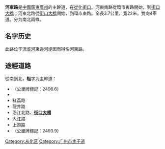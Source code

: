 {{unreferenced|time=2017-02-18T09:04:22+00:00}}
{{Infobox China Road|路牌类型=Guangzhou|中文道路名称=河　东　路|道路名称拼音=HEDONG ROAD|图片=HoDungNaamLou.jpg|图片说明=河東南路路牌|道路属性=一般馬路|道路总长度=3.7|行车线数量=雙向4[[車道|車道]]|所在地区=[[廣州市|廣州市]][[從化區|從化區]]|起点={{tsl|yue|環市路 (廣州從化)|環市路 (廣州從化)|環市東路}}（標記：2496.6）|终点={{tsl|yue|環市路 (廣州從化)|環市路 (廣州從化)|環市東路}}（標記：2493.9）|路段主要建筑=[[從化汽車客運站|從化汽車客運站]]<br> 御景綠洲<br> 紫薇苑<br> [[河東海洋冷凍品海鮮交易區|河東海洋冷凍品海鮮交易區]]<br> [[從化區技工學校|從化區技工學校]]<br> 河東廣場<br> 從化區林業和園林局<br> 從化區畜牧獸醫局<br> 聯星村東合隊}}'''河東路'''是[[中华人民共和国|中國]][[广东省|廣東]][[广州市|廣州]]的主幹道，在[[从化区|從化]][[街口街道|街口]]。河東南路從環市東路開始，到[[街口大橋|街口大橋]]；河東北路從[[街口大橋|街口大橋]]開始，到環市東路。全長3.7公里，寬22米，雙向4車道。分为南北兩條。

== 名字历史 ==
此路位于[[流溪河|流溪河]]東邊河堤因而得名河東路。



== 途經道路 ==
從南到北，'''粗'''字为主幹道：
* '''{{中国国道名|105|[[環市路_(廣州從化)|環市東路]]}}'''（公里牌標記：2496.6）
* {{中国省道名|256|[[七星路_(廣州)|七星路]]}}
* 紅荔路
* 龍井路
* 沿江北路、'''[[街口大橋|街口大橋]]'''
* 大江路
* 上游路
* '''{{中国国道名|105|[[環市路_(廣州從化)|環市東路]]}}'''（公里牌標記：2493.9）
[[Category:从化区|Category:从化区]]
[[Category:广州市主干道|Category:广州市主干道]]